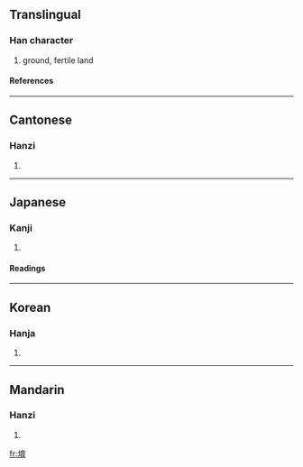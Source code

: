 ==Translingual==
===Han character===
{{Han char|rn=32|rad=土|as=08|sn=11|four=4412<sub>7</sub>|canj=土卜戈月 (GYIB)}}
# ground, fertile land
====References====
{{Han ref|kx=0232.070|dkj=05214|dj=0469.090|hdz=10457.040|uh=5809|ud=22537|bh=AE4B|bd=44619}}
----
==Cantonese==
===Hanzi===
{{yue-hanzi|jyut=|y=yuk6}}
# {{defn|Cantonese}}
----
==Japanese==
===Kanji===
{{ja-kanji|grade=|rs=土08}}
# {{defn|Japanese}} 
====Readings====
{{ja-readings|on=[[いく]] (iku)|kun=}}
----
==Korean==
===Hanja===
{{ko-hanja|hangeul=육|rv=yuk|mr=yuk}}
# {{defn|Korean}}
----
==Mandarin==
===Hanzi===
{{cmn-hanzi|pin=[[yù]] (yu4)|wg=yü<sup>4</sup>}}
# {{defn|Mandarin}}

[[fr:堉]]